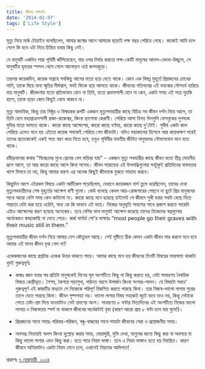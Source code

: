 ```yaml
---
title: জীবন সন্দর্শন
date: '2014-02-07'
tags: ['Life Style']
---
```


মৃত্যু নিয়ে মার্ক টোয়াইন বলেছিলেন, আমার জন্মের আগে আমাকে ছাড়াই লক্ষ বছর পেরিয়ে গেছে। কাজেই আমি চলে গেলে কি হবে এটা নিয়ে চিন্তিত হবার কিছু নেই।

যে মানুষটি একদিন সারা পৃথিবী কাঁপিয়েছেন, যার ওপর নির্ভর করতো লক্ষ-কোটি মানুষের আনন্দ-বেদনা-উচ্ছ্বাস, সে মানুষটির হৃদয়ের স্পন্দন থেমে গেলে আলোড়ন ওঠে জগৎজুড়ে।

তারপর কয়েকদিন, কয়েক সপ্তাহে সবকিছু আগের মতো হয়ে যেতে থাকে। কোন এক বিষন্ন মুহূর্তে প্রিয়জনের চোখের পানি, তাকে ঘিয়ে নানা স্মৃতির দীর্ঘশ্বাস, সবই ফিকে হয়ে আসতে থাকে। জীবনের গতিপথের এই ভয়ংকর সৌন্দর্যে হারিয়ে যায় মানুষটি। জীবদ্দশায় যতো প্রতিভাবান হোন না তিনি, যতো প্রভাবশালী হোন না কেন, একটা সময় এই সত্য মুচকি হাসে, তাকে ছাড়া কোন কিছুই থেমে থাকবে না।

মৃত্যু স্বাভাবিক, কিন্তু তার নিষ্ঠুর ও বিস্ময়কর রূপটি একজন মৃত্যুপথযাত্রীর কাছে বিচিত্র সব জীবন দর্শন নিয়ে আসে, তা তিনি হোন মহাপ্রাক্রমশালী রাজা-রাজেশ্বর, কিংবা ছাপোষা কেরানী। পেরিয়ে আসা বিগত দিনগুলি ফেসবুকের লুপব্যক মুভির মতো ভাসতে থাকে। কারো কাছে আক্ষেপের, কারো কাছে বর্ণময়, কারো কাছে দু'টোই। সুদীর্ঘ একটা কাল পেরিয়ে এলেও মনে হয় এইতো কয়েক পলকেই পেরিয়ে গেল জীবনটা। যদিও মহাকালের হিসেবে আর কয়েকক্ষণ পরেই তাদের প্রত্যেককেই একই সত্য বরণ করে নিতে হবে, তবুও পৃথিবীর যাবতীয় জীবিত মানুষদের সৌভাগ্যবান মনে হতে থাকে।

রবীন্দ্রনাথের কথায় "বিচ্ছেদের মুখে প্রেমের বেগ বাড়িয়া যায়" - একজন মৃত্যু পথযাত্রীর কাছে জীবন যতো তীব্র মোহনীয় রূপে আসে, তা আর কারো কাছে আসে কিনা সন্দেহ। জীবন সায়াহ্নের এই উপলব্ধিগুলোর সবটুকুই প্রতিদিনের বাস্তবতার খাপে মিলবে তা নয়, কিন্তু আমার ধারণা এর অনেক কিছুই জীবনকে বুঝতে সাহায্য করবে।

কিছুদিন আগে এইরকম বিষয়ে একটা আর্টিকেল পড়েছিলাম, যেখানে কয়েকজন নার্স তুলে ধরেছিলেন, তাদের দেখা মৃত্যুপথযাত্রীদের শেষ মুহূর্তের আক্ষেপ বাণী গুলো। কেউ বলেছে কেবল আয়-রোজগারের পেছনে না ছুটে প্রিয় মানুষদের সাথে আরো বেশি সময় কেন কাটালো না। কারো কাছে মনে হয়েছে চাইলেই সে জীবনে সুখী হবার পথটা বেছে নিতে পারতো যেটা করা হয়ে ওঠেনি, অন্য কে কি ভাববে এই ভয়ে। নিজের অনুভূতি সাহসের সাথে প্রকাশ করতে পারেনি এটাও আক্ষেপের করণ হয়েছে অনেকের। তবে বেশির ভাগ মানুষই আক্ষেপ করেছে তাদের নিজেদের স্বপ্নগুলোর অর্ধেকেরও কাছাকাছি না যেতে পেরে। জর্জ বার্নার্ড শো'র ভাষায়ঃ “most people go their graves with their music still in them.”

মৃত্যুপথযাত্রীর জীবন দর্শন নিয়ে আমার বেশ কৌতুহল আছে। সেই দৃষ্টিতে ঠিক কেমন একটা জীবন পার করলে মনে হবে আমার এই মানব জীবন বৃথা গেল না?

একেকজনের কাছে প্রশ্নটার একেক উত্তর থাকতে পারে। আমার কাছে মনে হয় জীবনের তিনটি বিষয়ের ভারসাম্য থাকাটা খুবই গুরুত্বপূর্ণঃ

* কাজঃ জ্ঞান হবার পর প্রতিটা মানুষকেই দিনের মূল অংশটিতে কিছু না কিছু করতে হয়, যেটা সাধারণত বৈষয়িক বিষয়ে কেন্দ্রীভূত। শৈশব, কৈশরে পড়াশুনা, পরিনত বয়সে উপার্জন কিংবা সংসার-পালন। যে বিষয়টা সবচে' গুরুত্বপূর্ণ এই কাজটির মাধ্যমে সে নিজেকে পরিপূর্ণ বিকশিত করতে পারছে কিনা। তার নিজস্ব-ভালো লাগার সুরের তালে যেতে পারছে কিনা। জীবন পুষ্পশয্যা নয়। ভালো লাগার বিষয় সহজেই জুটে যাবে তাও নয়, কিন্তু সেটাকে পেতে চেষ্টা-শ্রম দিয়ে যাওয়াটাও সেই ভ্রমণের অংশ। সাধারণত ৮ ঘন্টার নিত্যদিনের এই অংশটিতে নিজের ভালো লাগার ও নিজস্বতার স্পর্শ না থাকলে জীবনের অর্ধেকটাই বৃথা (কারণ আরো প্রায় ৮ ঘন্টা চলে যায় ঘুমে!)।

* প্রিয়জনের সাথে সময়ঃ পরিবার-পরিজন, বন্ধু-বান্ধবের সাথে সময়টা জীবনের সেরা ও প্রয়োজনীয় সময়।

* অবসরঃ নিতান্তই অলস কিংবা হুল্লোড় করার সময়, ঘোরাঘুরি, মুভি দেখা, মানুষের জন্যে কিছু করা বা অবসরে যা কিছু ভালো লাগার এমন কিছু করা। হতে পারে নিয়ম ভাঙ্গা। তবে এ নিয়ম ভাঙ্গাও হতে হয় নিয়ন্ত্রিত। কারণ জীবনে অনিয়মটাও একটা নিয়ম মেনে চলে, এখানেই নিয়মের আধিপত্য!

প্রকাশঃ [৭ ফেব্রুয়ারী, ২০১৪](https://www.facebook.com/ashraful.alam/posts/10151893369510583)